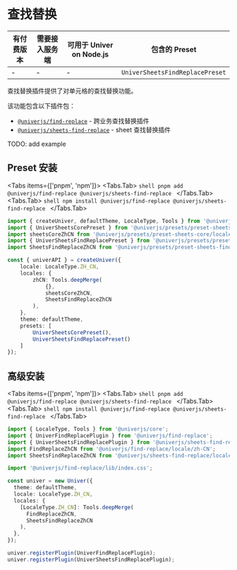 
# 查找替换

| 有付费版本 | 需要接入服务端 | 可用于 Univer on Node.js | 包含的 Preset |
| - | - | - | - |
| - | - | - | `UniverSheetsFindReplacePreset` |

查找替换插件提供了对单元格的查找替换功能。

该功能包含以下插件包：

* [`@univerjs/find-replace`](https://www.npmjs.com/package/@univerjs/find-replace/README) - 跨业务查找替换插件
* [`@univerjs/sheets-find-replace`](https://www.npmjs.com/package/@univerjs/sheets-find-replace/README) - sheet 查找替换插件

<Callout>
  TODO: add example
</Callout>

## Preset 安装

<Tabs items={['pnpm', 'npm']}>
  <Tabs.Tab>
    ```shell
    pnpm add @univerjs/find-replace @univerjs/sheets-find-replace
    ```
  </Tabs.Tab>
  <Tabs.Tab>
    ```shell
    npm install @univerjs/find-replace @univerjs/sheets-find-replace
    ```
  </Tabs.Tab>
</Tabs>

```ts {4-5,13,19}
import { createUniver, defaultTheme, LocaleType, Tools } from '@univerjs/presets';
import { UniverSheetsCorePreset } from '@univerjs/presets/preset-sheets-core';
import sheetsCoreZhCN from '@univerjs/presets/preset-sheets-core/locales/zh-CN';
import { UniverSheetsFindReplacePreset } from '@univerjs/presets/preset-sheets-find-replace';
import SheetsFindReplaceZhCN from '@univerjs/presets/preset-sheets-find-replace/locale/zh-CN';

const { univerAPI } = createUniver({
    locale: LocaleType.ZH_CN,
    locales: {
        zhCN: Tools.deepMerge(
            {},
            sheetsCoreZhCN,
            SheetsFindReplaceZhCN 
        ),
    },
    theme: defaultTheme,
    presets: [
        UniverSheetsCorePreset(),
        UniverSheetsFindReplacePreset()
    ]
});
```

## 高级安装

<Tabs items={['pnpm', 'npm']}>
  <Tabs.Tab>
    ```shell
    pnpm add @univerjs/find-replace @univerjs/sheets-find-replace
    ```
  </Tabs.Tab>
  <Tabs.Tab>
    ```shell
    npm install @univerjs/find-replace @univerjs/sheets-find-replace
    ```
  </Tabs.Tab>
</Tabs>

```typescript {2-5,7,14-15,20-21}
import { LocaleType, Tools } from '@univerjs/core';
import { UniverFindReplacePlugin } from '@univerjs/find-replace';
import { UniverSheetsFindReplacePlugin } from '@univerjs/sheets-find-replace';
import FindReplaceZhCN from '@univerjs/find-replace/locale/zh-CN';
import SheetsFindReplaceZhCN from '@univerjs/sheets-find-replace/locale/zh-CN';

import '@univerjs/find-replace/lib/index.css';

const univer = new Univer({
  theme: defaultTheme,
  locale: LocaleType.ZH_CN,
  locales: {
    [LocaleType.ZH_CN]: Tools.deepMerge(
      FindReplaceZhCN,
      SheetsFindReplaceZhCN
    ),
  },
});

univer.registerPlugin(UniverFindReplacePlugin);
univer.registerPlugin(UniverSheetsFindReplacePlugin);
```
